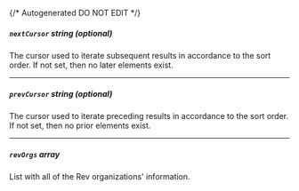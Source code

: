 {/* Autogenerated DO NOT EDIT  */}
##### `nextCursor` _string (optional)_
The cursor used to iterate subsequent results in accordance to the
sort order. If not set, then no later elements exist.


---
##### `prevCursor` _string (optional)_
The cursor used to iterate preceding results in accordance to the
sort order. If not set, then no prior elements exist.


---
##### `revOrgs` _array_
List with all of the Rev organizations' information.


